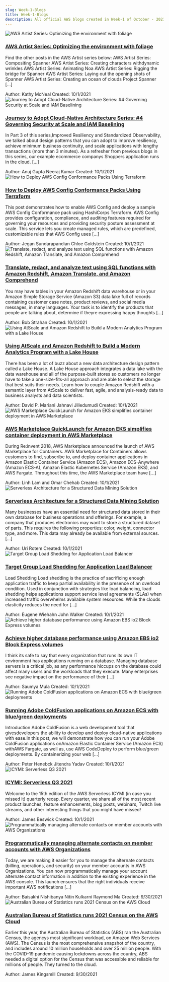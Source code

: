 ```yaml
---
slug: Week-1-Blogs
title: Week-1-Blogs
description: All official AWS blogs created in Week-1 of October - 2021. Checkout the full list of historical blogs at www.awsconcepts.com
---
```

<div class="all-blog-posts">
  <div class="blog-post">
    <div class="top-container">
      <div class="image-container">
          <img src="" alt="AWS Artist Series: Optimizing the environment with foliage" class="image"/>
      </div>
      <div class="content">
          <h3><a href="https://aws.amazon.com/blogs/media/aws-artist-series-optimizing-the-environment-with-foliage/">AWS Artist Series: Optimizing the environment with foliage</a></h3>
          <p>Find the other posts in the AWS Artist series below: AWS Artist Series: Compositing Spanner AWS Artist Series: Creating characters withdynamic wrinkles AWS Artist Series: Animating Noa AWS Artist Series: Rigging the bridge for Spanner AWS Artist Series: Laying out the opening shots of Spanner AWS Artist Series: Creating an ocean of clouds Project Spanner [...]</p>
          <div class="meta-data">
            <span class="meta-item">Author: <span class="primary-text">Kathy McNeal 
</span></span>
            <span>Created: <span class="primary-text">10/1/2021</span></span>
          </div>
      </div>
    </div>
  </div>
  <div class="blog-post">
    <div class="top-container">
      <div class="image-container">
          <img src="https://d2908q01vomqb2.cloudfront.net/fc074d501302eb2b93e2554793fcaf50b3bf7291/2021/09/30/Figure-1.-Multi-account-hierarchy-300x121.png" alt="Journey to Adopt Cloud-Native Architecture Series: #4 Governing Security at Scale and IAM Baselining" class="image"/>
      </div>
      <div class="content">
          <h3><a href="https://aws.amazon.com/blogs/architecture/journey-to-adopt-cloud-native-architecture-series-4-governing-security-at-scale-and-iam-baselining/">Journey to Adopt Cloud-Native Architecture Series: #4 Governing Security at Scale and IAM Baselining</a></h3>
          <p>In Part 3 of this series,Improved Resiliency and Standardized Observability, we talked about design patterns that you can adopt to improve resiliency, achieve minimum business continuity, and scale applications with lengthy transactions (more than 3 minutes). As a refresher from previous blogs in this series, our example ecommerce companys Shoppers application runs in the cloud. [...]</p>
          <div class="meta-data">
            <span class="meta-item">Author: <span class="primary-text">Anuj Gupta 
Neeraj Kumar 
</span></span>
            <span>Created: <span class="primary-text">10/1/2021</span></span>
          </div>
      </div>
    </div>
  </div>
  <div class="blog-post">
    <div class="top-container">
      <div class="image-container">
          <img src="" alt="How to Deploy AWS Config Conformance Packs Using Terraform" class="image"/>
      </div>
      <div class="content">
          <h3><a href="https://aws.amazon.com/blogs/mt/how-to-deploy-aws-config-conformance-packs-using-terraform/">How to Deploy AWS Config Conformance Packs Using Terraform</a></h3>
          <p>This post demonstrates how to enable AWS Config and deploy a sample AWS Config Conformance pack using HashiCorps Terraform. AWS Config provides configuration, compliance, and auditing features required for governing your resources and providing security posture assessment at scale. This service lets you create managed rules, which are predefined, customizable rules that AWS Config uses [...]</p>
          <div class="meta-data">
            <span class="meta-item">Author: <span class="primary-text">Jegan Sundarapandian 
Chloe Goldstein 
</span></span>
            <span>Created: <span class="primary-text">10/1/2021</span></span>
          </div>
      </div>
    </div>
  </div>
  <div class="blog-post">
    <div class="top-container">
      <div class="image-container">
          <img src="https://d2908q01vomqb2.cloudfront.net/f1f836cb4ea6efb2a0b1b99f41ad8b103eff4b59/2021/09/28/ML-5741-image001-300x132.png" alt="Translate, redact, and analyze text using SQL functions with Amazon Redshift, Amazon Translate, and Amazon Comprehend" class="image"/>
      </div>
      <div class="content">
          <h3><a href="https://aws.amazon.com/blogs/machine-learning/translate-and-analyze-text-using-sql-functions-with-amazon-redshift-amazon-translate-and-amazon-comprehend/">Translate, redact, and analyze text using SQL functions with Amazon Redshift, Amazon Translate, and Amazon Comprehend</a></h3>
          <p>You may have tables in your Amazon Redshift data warehouse or in your Amazon Simple Storage Service (Amazon S3) data lake full of records containing customer case notes, product reviews, and social media messages, in many languages. Your task is to identify the products that people are talking about, determine if theyre expressing happy thoughts [...]</p>
          <div class="meta-data">
            <span class="meta-item">Author: <span class="primary-text">Bob Strahan 
</span></span>
            <span>Created: <span class="primary-text">10/1/2021</span></span>
          </div>
      </div>
    </div>
  </div>
  <div class="blog-post">
    <div class="top-container">
      <div class="image-container">
          <img src="https://d2908q01vomqb2.cloudfront.net/77de68daecd823babbb58edb1c8e14d7106e83bb/2021/10/01/AtScale-AWS-Partners-300x150.png" alt="Using AtScale and Amazon Redshift to Build a Modern Analytics Program with a Lake House" class="image"/>
      </div>
      <div class="content">
          <h3><a href="https://aws.amazon.com/blogs/apn/using-atscale-and-amazon-redshift-to-build-a-modern-analytics-program-with-a-lake-house/">Using AtScale and Amazon Redshift to Build a Modern Analytics Program with a Lake House</a></h3>
          <p>There has been a lot of buzz about a new data architecture design pattern called a Lake House. A Lake House approach integrates a data lake with the data warehouse and all of the purpose-built stores so customers no longer have to take a one-size-fits-all approach and are able to select the storage that best suits their needs. Learn how to couple Amazon Redshift with a semantic layer from AtScale to deliver fast, agile, and analysis-ready data to business analysts and data scientists.</p>
          <div class="meta-data">
            <span class="meta-item">Author: <span class="primary-text">David P. Mariani 
Jahnavi Jilledumudi 
</span></span>
            <span>Created: <span class="primary-text">10/1/2021</span></span>
          </div>
      </div>
    </div>
  </div>
  <div class="blog-post">
    <div class="top-container">
      <div class="image-container">
          <img src="" alt="AWS Marketplace QuickLaunch for Amazon EKS simplifies container deployment in AWS Marketplace" class="image"/>
      </div>
      <div class="content">
          <h3><a href="https://aws.amazon.com/blogs/awsmarketplace/aws-marketplace-quicklaunch-for-amazon-eks-simplifies-container-deployment-in-aws-marketplace/">AWS Marketplace QuickLaunch for Amazon EKS simplifies container deployment in AWS Marketplace</a></h3>
          <p>During Re:invent 2018, AWS Marketplace announced the launch of AWS Marketplace for Containers. AWS Marketplace for Containers allows customers to find, subscribe to, and deploy container applications in Amazon Elastic Container Service (Amazon ECS), Amazon ECS-Anywhere (Amazon ECS-A), Amazon Elastic Kubernetes Service (Amazon EKS), and AWS Fargate. Throughout this time, the AWS Marketplace team have [...]</p>
          <div class="meta-data">
            <span class="meta-item">Author: <span class="primary-text">Linh Lam and Omar Chehab 
</span></span>
            <span>Created: <span class="primary-text">10/1/2021</span></span>
          </div>
      </div>
    </div>
  </div>
  <div class="blog-post">
    <div class="top-container">
      <div class="image-container">
          <img src="https://d2908q01vomqb2.cloudfront.net/fc074d501302eb2b93e2554793fcaf50b3bf7291/2021/09/27/Fig8-archdiagram-300x148.png" alt="Serverless Architecture for a Structured Data Mining Solution" class="image"/>
      </div>
      <div class="content">
          <h3><a href="https://aws.amazon.com/blogs/architecture/serverless-architecture-for-a-structured-data-mining-solution/">Serverless Architecture for a Structured Data Mining Solution</a></h3>
          <p>Many businesses have an essential need for structured data stored in their own database for business operations and offerings. For example, a company that produces electronics may want to store a structured dataset of parts. This requires the following properties: color, weight, connector type, and more. This data may already be available from external sources. [...]</p>
          <div class="meta-data">
            <span class="meta-item">Author: <span class="primary-text">Uri Rotem 
</span></span>
            <span>Created: <span class="primary-text">10/1/2021</span></span>
          </div>
      </div>
    </div>
  </div>
  <div class="blog-post">
    <div class="top-container">
      <div class="image-container">
          <img src="" alt="Target Group Load Shedding for Application Load Balancer" class="image"/>
      </div>
      <div class="content">
          <h3><a href="https://aws.amazon.com/blogs/networking-and-content-delivery/target-group-load-shedding-for-application-load-balancer/">Target Group Load Shedding for Application Load Balancer</a></h3>
          <p>Load Shedding Load shedding is the practice of sacrificing enough application traffic to keep partial availability in the presence of an overload condition. Used in conjunction with strategies like load balancing, load shedding helps applications support service level agreements (SLAs) when increased traffic overwhelms available system resources. While the clouds elasticity reduces the need for [...]</p>
          <div class="meta-data">
            <span class="meta-item">Author: <span class="primary-text">Eugene Wiehahn 
John Walker 
</span></span>
            <span>Created: <span class="primary-text">10/1/2021</span></span>
          </div>
      </div>
    </div>
  </div>
  <div class="blog-post">
    <div class="top-container">
      <div class="image-container">
          <img src="https://d2908q01vomqb2.cloudfront.net/e1822db470e60d090affd0956d743cb0e7cdf113/2019/10/23/EBS-featured-image-300x157.png" alt="Achieve higher database performance using Amazon EBS io2 Block Express volumes" class="image"/>
      </div>
      <div class="content">
          <h3><a href="https://aws.amazon.com/blogs/storage/achieve-higher-database-performance-using-amazon-ebs-io2-block-express-volumes/">Achieve higher database performance using Amazon EBS io2 Block Express volumes</a></h3>
          <p>I think its safe to say that every organization that runs its own IT environment has applications running on a database. Managing database servers is a critical job, as any performance hiccups on the database could affect many users and the workloads that they execute. Many enterprises see negative impact on the performance of their [...]</p>
          <div class="meta-data">
            <span class="meta-item">Author: <span class="primary-text">Saumya Mula 
</span></span>
            <span>Created: <span class="primary-text">10/1/2021</span></span>
          </div>
      </div>
    </div>
  </div>
  <div class="blog-post">
    <div class="top-container">
      <div class="image-container">
          <img src="https://d2908q01vomqb2.cloudfront.net/fe2ef495a1152561572949784c16bf23abb28057/2021/09/16/coldfusion2-300x148.png" alt="Running Adobe ColdFusion applications on Amazon ECS with blue/green deployments" class="image"/>
      </div>
      <div class="content">
          <h3><a href="https://aws.amazon.com/blogs/containers/running-adobe-coldfusion-applications-on-amazon-ecs-with-blue-green-deployments/">Running Adobe ColdFusion applications on Amazon ECS with blue/green deployments</a></h3>
          <p>Introduction Adobe ColdFusion is a web development tool that givesdevelopers the ability to develop and deploy cloud-native applications with ease.In this post, we will demonstrate how you can run your Adobe ColdFusion applications onAmazon Elastic Container Service (Amazon ECS) withAWS Fargate, as well as, use AWS CodeDeploy to perform blue/green deployments. By containerizing your web [...]</p>
          <div class="meta-data">
            <span class="meta-item">Author: <span class="primary-text">Peter Henebck 
Jitendra Yadav 
</span></span>
            <span>Created: <span class="primary-text">10/1/2021</span></span>
          </div>
      </div>
    </div>
  </div>
  <div class="blog-post">
    <div class="top-container">
      <div class="image-container">
          <img src="https://d2908q01vomqb2.cloudfront.net/1b6453892473a467d07372d45eb05abc2031647a/2021/09/27/icymi-q3-1-300x67.png" alt="ICYMI: Serverless Q3 2021" class="image"/>
      </div>
      <div class="content">
          <h3><a href="https://aws.amazon.com/blogs/compute/icymi-serverless-q3-2021/">ICYMI: Serverless Q3 2021</a></h3>
          <p>Welcome to the 15th edition of the AWS Serverless ICYMI (in case you missed it) quarterly recap. Every quarter, we share all of the most recent product launches, feature enhancements, blog posts, webinars, Twitch live streams, and other interesting things that you might have missed!</p>
          <div class="meta-data">
            <span class="meta-item">Author: <span class="primary-text">James Beswick 
</span></span>
            <span>Created: <span class="primary-text">10/1/2021</span></span>
          </div>
      </div>
    </div>
  </div>
  <div class="blog-post">
    <div class="top-container">
      <div class="image-container">
          <img src="" alt="Programmatically managing alternate contacts on member accounts with AWS Organizations" class="image"/>
      </div>
      <div class="content">
          <h3><a href="https://aws.amazon.com/blogs/mt/programmatically-managing-alternate-contacts-on-member-accounts-with-aws-organizations/">Programmatically managing alternate contacts on member accounts with AWS Organizations</a></h3>
          <p>Today, we are making it easier for you to manage the alternate contacts (billing, operations, and security) on your member accounts in AWS Organizations. You can now programmatically manage your account alternate contact information in addition to the existing experience in the AWS console. This launch ensures that the right individuals receive important AWS notifications [...]</p>
          <div class="meta-data">
            <span class="meta-item">Author: <span class="primary-text">Baisakhi Nishibanya 
Nitin Kulkarni 
Raymond Ma 
</span></span>
            <span>Created: <span class="primary-text">9/30/2021</span></span>
          </div>
      </div>
    </div>
  </div>
  <div class="blog-post">
    <div class="top-container">
      <div class="image-container">
          <img src="" alt="Australian Bureau of Statistics runs 2021 Census on the AWS Cloud" class="image"/>
      </div>
      <div class="content">
          <h3><a href="https://aws.amazon.com/blogs/publicsector/australian-bureau-of-statistics-runs-2021-census-on-the-aws-cloud/">Australian Bureau of Statistics runs 2021 Census on the AWS Cloud</a></h3>
          <p>Earlier this year, the Australian Bureau of Statistics (ABS) ran the Australian Census, the agencys most significant workload, on Amazon Web Services (AWS). The Census is the most comprehensive snapshot of the country, and includes around 10 million households and over 25 million people. With the COVID-19 pandemic causing lockdowns across the country, ABS needed a digital option for the Census that was accessible and reliable for millions of people. They turned to the cloud.</p>
          <div class="meta-data">
            <span class="meta-item">Author: <span class="primary-text">James Kingsmill 
</span></span>
            <span>Created: <span class="primary-text">9/30/2021</span></span>
          </div>
      </div>
    </div>
  </div>
</div>
